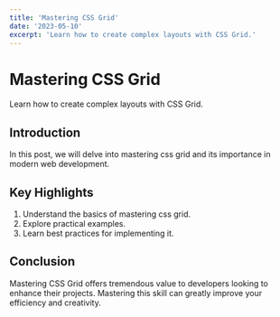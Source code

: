 ```yaml
---
title: 'Mastering CSS Grid'
date: '2023-05-10'
excerpt: 'Learn how to create complex layouts with CSS Grid.'
---
```


# Mastering CSS Grid

Learn how to create complex layouts with CSS Grid.

## Introduction

In this post, we will delve into mastering css grid and its importance in modern web development.

## Key Highlights

1. Understand the basics of mastering css grid.
2. Explore practical examples.
3. Learn best practices for implementing it.

## Conclusion

Mastering CSS Grid offers tremendous value to developers looking to enhance their projects. Mastering this skill can greatly improve your efficiency and creativity.
